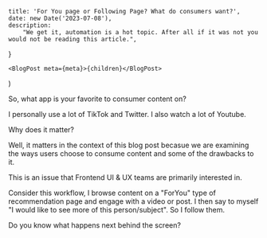 
	title: 'For You page or Following Page? What do consumers want?',
	date: new Date('2023-07-08'),
	description:
		"We get it, automation is a hot topic. After all if it was not you would not be reading this article.",
}
<!-- change description -->

	<BlogPost meta={meta}>{children}</BlogPost>

)

So, what app is your favorite to consumer content on?

I personally use a lot of TikTok and Twitter. I also watch a lot of Youtube.

Why does it matter?

Well, it matters in the context of this blog post becasue we are examining the ways users choose to consume content and some of the drawbacks to it.

This is an issue that Frontend UI & UX teams are primarily interested in.

Consider this workflow, I browse content on a "ForYou" type of recommendation page and engage with a video or post. I then say to myself "I would like to see more of this person/subject". So I follow them.

Do you know what happens next behind the screen?
